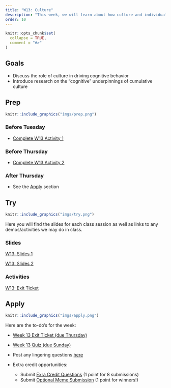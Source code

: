 ```yaml
---
title: "W13: Culture"
description: "This week, we will learn about how culture and individual differences shape cognitive experiences."
order: 10
---
```


```r
knitr::opts_chunk$set(
  collapse = TRUE,
  comment = "#>"
)
```

## Goals

- Discuss the role of culture in driving cognitive behavior
- Introduce research on the “cognitive” underpinnings of cumulative culture

## Prep


:::::{.card .border .border-2 .border-info}
:::: {.grid .g-0}
::: {.g-col-3}
:::: {.card-body}

```r
knitr::include_graphics("imgs/prep.png")
```

::::
:::

::: {.g-col-9}
:::: {.card-body}
### Before Tuesday
- <span style="color:#508AB0"><a href="https://bowdoin.instructure.com/courses/6946/modules/items/447156" target="_blank">Complete W13 Activity 1</a></span>


### Before Thursday

- <span style="color:#508AB0"><a href="https://bowdoin.instructure.com/courses/6946/modules/items/447157" target="_blank">Complete W13 Activity 2</a></span>


### After Thursday

- See the [Apply](#apply) section

::::
:::
::::
:::::

## Try {.mt-5}

:::::{.card .border .border-2 .border-info}
:::: {.grid .g-0}
::: {.g-col-3}
:::: {.card-body}

```r
knitr::include_graphics("imgs/try.png")
```

::::
:::

::: {.g-col-9}
:::: {.card-body}

Here you will find the slides for each class session as well as links to any demos/activities we may do in class.

### Slides

<a class="btn btn-outline-info" href="../../slides/W13_culture_1.pdf" role="button" target="_blank">W13: Slides 1</a>

<a class="btn btn-outline-info" href="../../slides/W13_culture_2.pdf" role="button" target="_blank">W13: Slides 2</a>


### Activities

<a class="btn btn-outline-info" href="https://bowdoin.instructure.com/courses/6946/modules/items/447158" role="button" target="_blank">W13: Exit Ticket</a>



::::
:::


::::
:::::

## Apply {.mt-5}

:::::{.card .border .border-2 .border-info}
:::: {.grid .g-0}
::: {.g-col-3}
:::: {.card-body}

```r
knitr::include_graphics("imgs/apply.png")
```

::::
:::

::: {.g-col-9}
:::: {.card-body}

Here are the to-do's for the week:

- <span style="color:#508AB0"><a href="https://bowdoin.instructure.com/courses/6946/modules/items/447158" target="_blank">Week 13 Exit Ticket (due Thursday)</a></span>
- <span style="color:#508AB0"><a href="https://bowdoin.instructure.com/courses/6946/modules/items/447159" target="_blank">Week 13 Quiz (due Sunday)</a></span>
- Post any lingering questions <a href="https://forms.gle/FUPZMhQWY8cNEdYs9" target="_blank">here</a>

- Extra credit opportunities:
  - Submit <span style="color:#508AB0"><a href="https://bowdoin.instructure.com/courses/6946/modules/items/447160" target="_blank">Exra Credit Questions</a></span> (1 point for 8 submissions)
  - Submit <span style="color:#508AB0"><a href="https://bowdoin.instructure.com/courses/6946/modules/items/447161" target="_blank">Optional Meme Submission</a></span> (1 point for winners!)

::::
:::


::::
:::::

